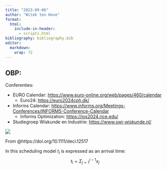 ```yaml
---
title: "2023-09-06"
author: "Witek ten Hove"
format:
  html:
    include-in-header:
      - scripts.html
bibliography: bibliography.bib
editor: 
  markdown: 
    wrap: 72
---
```


## OBP:

Conferenties:

-   EURO Calendar: <https://www.euro-online.org/web/pages/460/calendar>
    -   Euro24: <https://euro2024cph.dk/>
-   Informs Calendar:
    <https://www.informs.org/Meetings-Conferences/INFORMS-Conference-Calendar>
    -   Informs Optimization: <https://ios2024.rice.edu/>
-   Studiegroep Wiskunde en Industrie: <https://www.swi-wiskunde.nl/>

![](https://onlinelibrary.wiley.com/cms/asset/283f537f-77b5-41f9-b7ee-1722797b385a/deci12517-fig-0001-m.jpg){.my-5}

From @https://doi.org/10.1111/deci.12517

In this scheduling model $t_i$ is expressed as an arrival time:
$$t_i = \Sigma_{j=1}^{i-1}x_j$$
